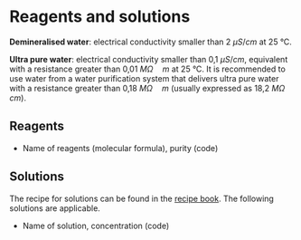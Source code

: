 # Reagents and solutions

**Demineralised water**: electrical conductivity smaller than 2 $\mu S / cm$ at 25 °C.

**Ultra pure water**: electrical conductivity smaller than 0,1 $\mu S / cm$, equivalent with a resistance greater than 0,01 $M\Omega \quad m$ at 25 °C.
It is recommended to use water from a water purification system that delivers ultra pure water with a resistance greater than 0,18 $M\Omega \quad m$ (usually expressed as 18,2 $M\Omega \quad cm$).

## Reagents

- Name of reagents (molecular formula), purity (code)

## Solutions

The recipe for solutions can be found in the [recipe book](https://drive.google.com/drive/folders/1MJR86HF3JywHXZI7z1tIoHSdKs7o3pta).
The following solutions are applicable.

- Name of solution, concentration (code)
